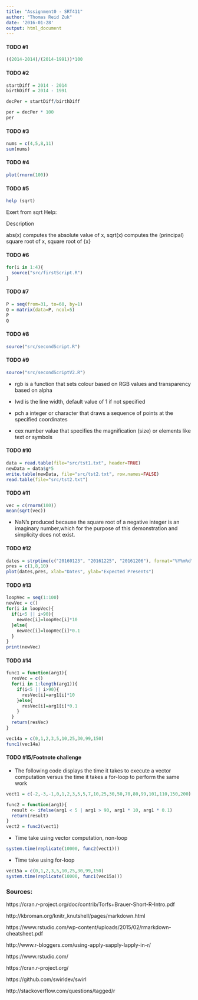 ```yaml
---
title: "Assignment0 - SRT411"
author: "Thomas Reid Zuk"
date: '2016-01-28'
output: html_document
---
```



#### TODO #1
```r
((2014-2014)/(2014-1991))*100
```


#### TODO #2
```r
startDiff = 2014 - 2014
birthDiff = 2014 - 1991

decPer = startDiff/birthDiff

per = decPer * 100 
per
```

#### TODO #3
```r
nums = c(4,5,8,11)
sum(nums)
```

#### TODO #4
```r
plot(rnorm(100))
```

#### TODO #5
```r
help (sqrt)
```

Exert from sqrt Help:

Description

abs(x) computes the absolute value of x, sqrt(x) computes the (principal) square root of x, square root of {x}


#### TODO #6
```r
for(i in 1:4){
  source("src/firstScript.R")
}
```

#### TODO #7
```r
P = seq(from=31, to=60, by=1)
Q = matrix(data=P, ncol=5)
P
Q
```

#### TODO #8
```r
source("src/secondScript.R")
```


#### TODO #9
```r
source("src/secondScriptV2.R")
```

+ rgb is a function that sets colour based on RGB values and transparency based on alpha 

+ lwd is the line width, default value of 1 if not specified

+ pch a integer or character that draws a sequence of points at the specified coordinates

+ cex number value that specifies the magnification (size) or elements like text or symbols



#### TODO #10
```r
data = read.table(file="src/tst1.txt", header=TRUE)
newData = data$g*5
write.table(newData, file="src/tst2.txt", row.names=FALSE)
read.table(file="src/tst2.txt")
```

#### TODO #11
```r
vec = c(rnorm(100))
mean(sqrt(vec))
```
+ NaN's produced because the square root of a negative integer is an imaginary number,which for the purpose of this demonstration and simplicity does not exist.


#### TODO #12
```r
dates = strptime(c("20160123", "20161225", "20161206"), format="%Y%m%d")
pres = c(1,8,10)
plot(dates,pres, xlab="Dates", ylab="Expected Presents")
```

#### TODO #13
```r
loopVec = seq(1:100)
newVec = c()
for(i in loopVec){
  if(i<5 || i>90){
    newVec[i]=loopVec[i]*10
  }else{
    newVec[i]=loopVec[i]*0.1
  }
}
print(newVec)
```


#### TODO #14
```r
func1 = function(arg1){
  resVec = c()
  for(i in 1:length(arg1)){
    if(i<5 || i>90){
      resVec[i]=arg1[i]*10
    }else{
      resVec[i]=arg1[i]*0.1
    }
  }
  return(resVec)
}

vec14a = c(0,1,2,3,5,10,25,30,99,150)
func1(vec14a)
```


#### TODO #15/Footnote challenge
+ The following code displays the time it takes to execute a vector computation versus the time it takes a for-loop to perform the same work
```r
vect1 = c(-2,-3,-1,0,1,2,3,5,5,7,10,25,30,50,70,80,99,101,110,150,200)

func2 = function(arg1){
  result <- ifelse(arg1 < 5 | arg1 > 90, arg1 * 10, arg1 * 0.1)
  return(result)
}
vect2 = func2(vect1)
```
+ Time take using vector computation, non-loop
```r
system.time(replicate(10000, func2(vect1)))
```
+ Time take using for-loop
```r
vec15a = c(0,1,2,3,5,10,25,30,99,150)
system.time(replicate(10000, func1(vec15a)))

```



### Sources:

https://cran.r-project.org/doc/contrib/Torfs+Brauer-Short-R-Intro.pdf

http://kbroman.org/knitr_knutshell/pages/markdown.html

https://www.rstudio.com/wp-content/uploads/2015/02/rmarkdown-cheatsheet.pdf

http://www.r-bloggers.com/using-apply-sapply-lapply-in-r/

https://www.rstudio.com/

https://cran.r-project.org/

https://github.com/swirldev/swirl

http://stackoverflow.com/questions/tagged/r
